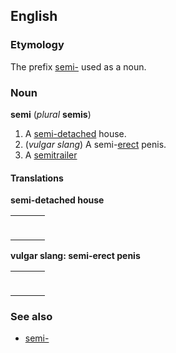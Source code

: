 ==English==
===Etymology===
The prefix [[semi-]] used as a noun.

===Noun===
'''semi''' (''plural'' '''semis''')

#A [[semi-detached]] house.
#(''vulgar slang'') A semi-[[erect]] penis.
#A [[semitrailer]]<!-- at least in Aus. what Americans call a tractor-trailer, 18-wheeler etc -->

====Translations====
'''semi-detached house'''
{| border=0  width=100%
|-
|bgcolor="#FFFFE0" valign=top width=48%|
{|
<!--Put translations for languages from A to I here-->
|}
| width=1% |
|bgcolor="#FFFFE0" valign=top width=48%|
{|
<!--Put translations for languages from J to Z here-->
|}
|}

'''vulgar slang: semi-erect penis'''
{| border=0  width=100%
|-
|bgcolor="#FFFFE0" valign=top width=48%|
{|
<!--Put translations for languages from A to I here-->
|}
| width=1% |
|bgcolor="#FFFFE0" valign=top width=48%|
{|
<!--Put translations for languages from J to Z here-->
|}
|}

===See also===
*[[semi-]]